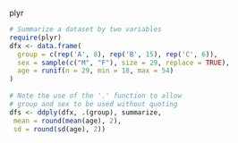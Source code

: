 plyr

```r
# Summarize a dataset by two variables
require(plyr)
dfx <- data.frame(
  group = c(rep('A', 8), rep('B', 15), rep('C', 6)),
  sex = sample(c("M", "F"), size = 29, replace = TRUE),
  age = runif(n = 29, min = 18, max = 54)
)
 
# Note the use of the '.' function to allow
# group and sex to be used without quoting
dfs <- ddply(dfx, .(group), summarize,
 mean = round(mean(age), 2),
 sd = round(sd(age), 2))
```
